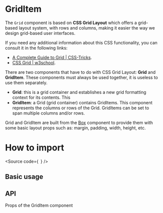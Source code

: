 

<Meta of={Stories} />

# GridItem

The `Grid` component is based on **CSS Grid Layout** which offers a grid-based
layout system, with rows and columns, making it easier the way we design
grid-based user interfaces.

If you need any additional information about this CSS functionality, you can
consult it in the following links:

- [A Complete Guide to Grid | CSS-Tricks](https://css-tricks.com/snippets/css/complete-guide-grid/).
- [CSS Grid | w3school](https://www.w3schools.com/css/css_grid.asp).

There are two components that have to do with CSS Grid Layout: **Grid** and
**GridItem**. These components must always be used together, it is useless to
use them separately.

- **Grid**: this is a grid container and establishes a new grid formatting
  context for its contents. This
- **GridItem**: a Grid (grid container) contains GridItems. This component
  represents the columns or rows of the Grid. GridItems can be set to span
  multiple columns and/or rows.

Grid and GridItem are built from the
[Box](/?path=/docs/public-atoms-box--box) component to provide them with some
basic layout props such as: margin, padding, width, height, etc.

# How to import

<Source
  code={`
`}
/>

## Basic usage

<Canvas of={Stories.Base} />

## API

Props of the GridItem component

<ArgTypes of={Stories} />
